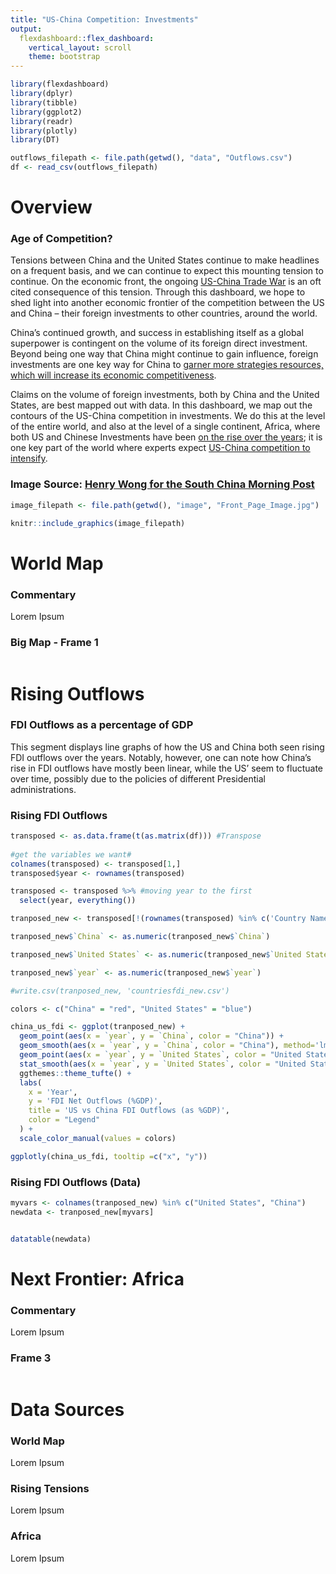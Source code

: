 ```yaml
---
title: "US-China Competition: Investments"
output: 
  flexdashboard::flex_dashboard:
    vertical_layout: scroll
    theme: bootstrap
---
```


```r
library(flexdashboard)
library(dplyr)
library(tibble)
library(ggplot2)
library(readr)
library(plotly)
library(DT)

outflows_filepath <- file.path(getwd(), "data", "Outflows.csv")
df <- read_csv(outflows_filepath)
```

Overview
===================================== 
### Age of Competition?
Tensions between China and the United States continue to make headlines on a frequent basis, and we can continue to expect this mounting tension to continue. On the economic front, the ongoing [US-China Trade War](https://thediplomat.com/2021/03/the-us-china-trade-war-is-still-happening/) is an oft cited consequence of this tension. Through this dashboard, we hope to shed light into another economic frontier of the competition between the US and China -- their foreign investments to other countries, around the world. 

China's continued growth, and success in establishing itself as a global superpower is contingent on the volume of its foreign direct investment. Beyond being one way that China might continue to gain influence, foreign investments are one key way for China to [garner more strategies resources, which will increase its economic competitiveness](https://thediplomat.com/2020/01/the-investment-war-with-china-assessing-american-pressure/).

Claims on the volume of foreign investments, both by China and the United States, are best mapped out with data. In this dashboard, we map out the contours of the US-China competition in investments. We do this at the level of the entire world, and also at the level of a single continent, Africa, where both US and Chinese Investments have been [on the rise over the years](https://www.forbes.com/sites/earlcarr/2020/09/04/the-us-versus-chinese-investment-in-africa/?sh=2efe223965d4); it is one key part of the world where experts expect [US-China competition to intensify](https://www.cnbc.com/2019/10/09/the-us-china-trade-rivalry-is-underway-in-africa.html).

### Image Source: [Henry Wong for the South China Morning Post](https://www.scmp.com/news/china/article/3119534/us-china-relationship-arguably-most-important-one-washington-world-says)
```r
image_filepath <- file.path(getwd(), "image", "Front_Page_Image.jpg")

knitr::include_graphics(image_filepath)
```



World Map
===================================== 
### Commentary
Lorem Ipsum

### Big Map - Frame 1 

```r

```


Rising Outflows
===================================== 
### FDI Outflows as a percentage of GDP 
This segment displays line graphs of how the US and China both seen rising FDI outflows over the years. Notably, however, one can note how China's rise in FDI outflows have mostly been linear, while the US' seem to fluctuate over time, possibly due to the policies of different Presidential administrations. 

### Rising FDI Outflows

```r
transposed <- as.data.frame(t(as.matrix(df))) #Transpose
 
#get the variables we want#
colnames(transposed) <- transposed[1,]
transposed$year <- rownames(transposed)

transposed <- transposed %>% #moving year to the first
  select(year, everything())

tranposed_new <- transposed[!(rownames(transposed) %in% c('Country Name', 'Country Code')), ]

tranposed_new$`China` <- as.numeric(tranposed_new$`China`)

tranposed_new$`United States` <- as.numeric(tranposed_new$`United States`)

tranposed_new$`year` <- as.numeric(tranposed_new$`year`)

#write.csv(tranposed_new, 'countriesfdi_new.csv')

colors <- c("China" = "red", "United States" = "blue")

china_us_fdi <- ggplot(tranposed_new) + 
  geom_point(aes(x = `year`, y = `China`, color = "China")) +
  geom_smooth(aes(x = `year`, y = `China`, color = "China"), method='lm', se = F) +
  geom_point(aes(x = `year`, y = `United States`, color = "United States")) + 
  stat_smooth(aes(x = `year`, y = `United States`, color = "United States"), method='loess', se = F) + 
  ggthemes::theme_tufte() + 
  labs(
    x = 'Year',
    y = 'FDI Net Outflows (%GDP)',
    title = 'US vs China FDI Outflows (as %GDP)', 
    color = "Legend"
  ) + 
  scale_color_manual(values = colors)

ggplotly(china_us_fdi, tooltip =c("x", "y"))
```

### Rising FDI Outflows (Data)

```r
myvars <- colnames(tranposed_new) %in% c("United States", "China") 
newdata <- tranposed_new[myvars]


datatable(newdata)
```

Next Frontier: Africa
===================================== 
### Commentary
Lorem Ipsum

### Frame 3 

```r
```

Data Sources
===================================== 

### World Map
Lorem Ipsum

### Rising Tensions
Lorem Ipsum

### Africa
Lorem Ipsum
